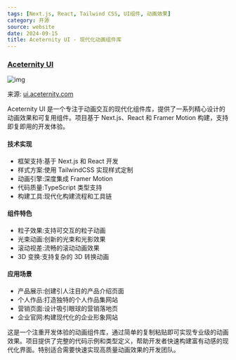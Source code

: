 ```yaml
---
tags: [Next.js, React, Tailwind CSS, UI组件, 动画效果]
category: 开源
source: website
date: 2024-09-15
title: Aceternity UI - 现代化动画组件库
---
```


### [Aceternity UI](https://ui.aceternity.com/)

![img](https://img.mengpeng.tech/i/2024/12/05/67513726d7230.webp)

来源: [ui.aceternity.com](https://ui.aceternity.com/)

Aceternity UI 是一个专注于动画交互的现代化组件库，提供了一系列精心设计的动画效果和可复用组件。项目基于 Next.js、React 和 Framer Motion 构建，支持即复即用的开发体验。

#### 技术实现

-   框架支持:基于 Next.js 和 React 开发
-   样式方案:使用 TailwindCSS 实现样式定制
-   动画引擎:深度集成 Framer Motion
-   代码质量:TypeScript 类型支持
-   构建工具:现代化构建流程和工具链

#### 组件特色

-   粒子效果:支持可交互的粒子动画
-   光束动画:创新的光束和光影效果
-   滚动视差:流畅的滚动动画效果
-   3D 变换:支持复杂的 3D 转换动画

#### 应用场景

-   产品展示:创建引人注目的产品介绍页面
-   个人作品:打造独特的个人作品集网站
-   营销页面:设计吸引眼球的营销落地页
-   企业官网:构建现代化的企业形象网站

这是一个注重开发体验的动画组件库，通过简单的复制粘贴即可实现专业级的动画效果。项目提供了完整的代码示例和类型定义，帮助开发者快速构建富有动感的现代化界面。特别适合需要快速实现高质量动画效果的开发团队。
